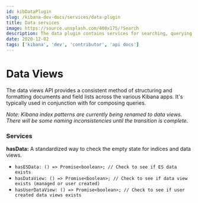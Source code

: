 ```yaml
---
id: kibDataPlugin
slug: /kibana-dev-docs/services/data-plugin
title: Data services
image: https://source.unsplash.com/400x175/?Search
description: The data plugin contains services for searching, querying and filtering.
date: 2020-12-02
tags: ['kibana', 'dev', 'contributor', 'api docs']
---
```


# Data Views

The data views API provides a consistent method of structuring and formatting documents
and field lists across the various Kibana apps. It's typically used in conjunction with
<DocLink id="kibDevTutorialDataSearchAndSessions" section="high-level-search" text="SearchSource" /> for composing queries.

*Note: Kibana index patterns are currently being renamed to data views. There will be some naming inconsistencies until the transition is complete.*

### Services

**hasData:** A standardized way to check the empty state for indices and data views.
- `hasESData: () => Promise<boolean>; // Check to see if ES data exists`
- `hasDataView: () => Promise<boolean>; // Check to see if data view exists (managed or user created)`
- `hasUserDataView: () => Promise<boolean>; // Check to see if user created data views exists`
